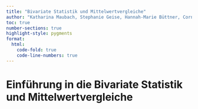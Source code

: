 ```yaml
---
title: "Bivariate Statistik und Mittelwertvergleiche"
author: "Katharina Maubach, Stephanie Geise, Hannah-Marie Büttner, Cornelius Puschmann, & Patrick Zerrer"
toc: true
number-sections: true
highlight-style: pygments
format:
  html:
    code-fold: true
    code-line-numbers: true
---
```


# Einführung in die Bivariate Statistik und Mittelwertvergleiche

